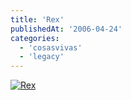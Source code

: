 ```yaml
---
title: 'Rex'
publishedAt: '2006-04-24'
categories:
  - 'cosasvivas'
  - 'legacy'
---
```


[![Rex](https://static.flickr.com/47/134162082_9500386503.jpg)](http://www.flickr.com/photos/ryck/134162082/ 'Photo Sharing')
